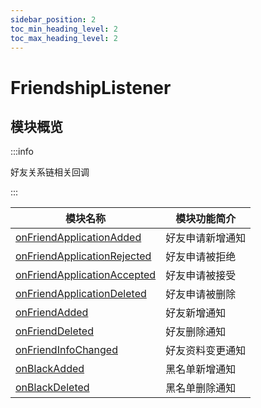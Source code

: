 ```yaml
---
sidebar_position: 2
toc_min_heading_level: 2
toc_max_heading_level: 2
---
```


# FriendshipListener

## 模块概览

:::info

好友关系链相关回调

:::

| 模块名称                                                                          | 模块功能简介     |
| --------------------------------------------------------------------------------- | ---------------- |
| [onFriendApplicationAdded](docs/sdks/callback/onFriendApplicationAdded.mdx)       | 好友申请新增通知 |
| [onFriendApplicationRejected](docs/sdks/callback/onFriendApplicationRejected.mdx) | 好友申请被拒绝   |
| [onFriendApplicationAccepted](docs/sdks/callback/onFriendApplicationAccepted.mdx) | 好友申请被接受   |
| [onFriendApplicationDeleted](docs/sdks/callback/onFriendApplicationDeleted.mdx)   | 好友申请被删除   |
| [onFriendAdded](docs/sdks/callback/onFriendAdded.mdx)                             | 好友新增通知     |
| [onFriendDeleted](docs/sdks/callback/onFriendDeleted.mdx)                         | 好友删除通知     |
| [onFriendInfoChanged](docs/sdks/callback/onFriendInfoChanged.mdx)                 | 好友资料变更通知 |
| [onBlackAdded](docs/sdks/callback/onBlackAdded.mdx)                               | 黑名单新增通知   |
| [onBlackDeleted](docs/sdks/callback/onBlackDeleted.mdx)                           | 黑名单删除通知   |
